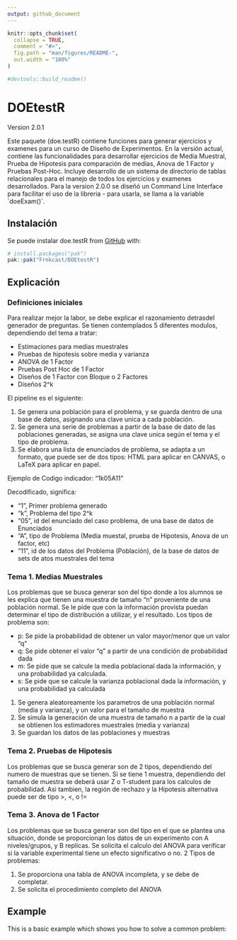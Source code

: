 ```yaml
---
output: github_document
---
```


<!-- README.md is generated from README.Rmd. Please edit that file -->

```r
knitr::opts_chunk$set(
  collapse = TRUE,
  comment = "#>",
  fig.path = "man/figures/README-",
  out.width = "100%"
)

#devtools::build_readme()
```

# DOEtestR

<!-- badges: start -->
<!-- badges: end -->
Version 2.0.1

Este paquete (doe.testR) contiene funciones para generar ejercicios y examenes para un curso de Diseño de Experimentos. En la versión actual, contiene las funcionalidades para desarrollar ejercicios de Media Muestral, Prueba de Hipotesis para comparación de medias, Anova de 1 Factor y Pruebas Post-Hoc. Incluye desarrollo de un sistema de directorio de tablas relacionales para el manejo de todos los ejercicios y examenes desarrollados. Para la version 2.0.0 se diseñó un Command Line Interface para facilitar el uso de la libreria - para usarla, se llama a la variable ´doeExam()´.

## Instalación

Se puede instalar doe.testR from [GitHub](https://github.com/) with:

``` r
# install.packages("pak")
pak::pak("Frnkcast/DOEtestR")
```

## Explicación

### Definiciones iniciales

Para realizar mejor la labor, se debe explicar el razonamiento detrasdel generador de preguntas. Se tienen contemplados 5 diferentes modulos,
dependiendo del tema a tratar: 

- Estimaciones para medias muestrales 
- Pruebas de hipotesis sobre media y varianza 
- ANOVA de 1 Factor 
- Pruebas Post Hoc de 1 Factor 
- Diseños de 1 Factor con Bloque o 2 Factores
- Diseños 2\^k

El pipeline es el siguiente: 

1. Se genera una población para el problema, y se guarda dentro de una base de datos, asignando una clave unica a cada población. 
2. Se genera una serie de problemas a partir de la base de dato de las poblaciones generadas, se asigna una clave unica según el tema y el tipo de problema. 
3. Se elabora una lista de enunciados de problema, se adapta a un formato, que puede ser de dos
tipos: HTML para aplicar en CANVAS, o LaTeX para aplicar en papel.

Ejemplo de Codigo indicador: "1k05A11" 

Decodificado, significa: 

- "1", Primer problema generado 
- "k", Problema del tipo 2\^k 
- "05", id del enunciado del caso problema, de una base de datos de Enunciados 
- "A", tipo de Problema (Media muestal, prueba de Hipotesis, Anova de un factor, etc)
- "11", id de los datos del Problema (Población), de la base de datos de sets de atos muestrales del tema

### Tema 1. Medias Muestrales

Los problemas que se busca generar son del tipo donde a los alumnos se les explica que tienen una muestra de tamaño "n" proveniente de una población normal. Se le pide que con la información provista puedan determinar el tipo de distribución a utilizar, y el resultado. Los tipos de problema son: 

- p: Se pide la probabilidad de obtener un valor mayor/menor que un valor "q"
- q: Se pide obtener el valor "q" a partir de una condición de probabilidad dada
- m: Se pide que se calcule la media poblacional dada la información, y una probabilidad ya
calculada.
- s: Se pide que se calcule la varianza poblacional dada la información, y una probabilidad ya calculada

1.  Se genera aleatoreamente los parametros de una población normal (media y varianza), y un valor para el tamaño de muestra
2.  Se simula la generación de una muestra de tamaño n a partir de la cual se obtienen los estimadores muestrales (media y varianza)
3.  Se guardan los datos de las poblaciones y muestras

### Tema 2. Pruebas de Hipotesis

Los problemas que se busca generar son de 2 tipos, dependiendo del numero de muestras que se tienen. Si se tiene 1 muestra, dependiendo del tamaño de muestra se deberá usar Z o T-student para los calculos de probabilidad. Asi tambien, la región de rechazo y la Hipotesis alternativa puede ser de tipo \>, \<, o !=

### Tema 3. Anova de 1 Factor

Los problemas que se busca generar son del tipo en el que se plantea una situación, donde se proporcionan los datos de un experimento con A niveles/grupos, y B replicas. Se solicita el calculo del ANOVA para verificar si la variable experimental tiene un efecto significativo o no. 2 Tipos de problemas: 

1. Se proporciona una tabla de ANOVA incompleta, y se debe de completar. 
2. Se solicita el procedimiento completo del ANOVA


## Example

This is a basic example which shows you how to solve a common problem:

